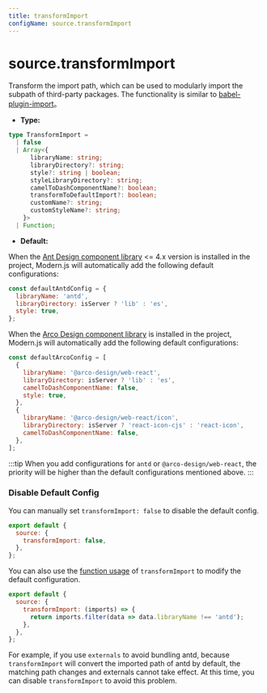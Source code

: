 ```yaml
---
title: transformImport
configName: source.transformImport
---
```


# source.transformImport

Transform the import path, which can be used to modularly import the subpath of third-party packages. The functionality is similar to [babel-plugin-import](https://www.npmjs.com/package/babel-plugin-import)。

- **Type:**

```ts
type TransformImport =
  | false
  | Array<{
      libraryName: string;
      libraryDirectory?: string;
      style?: string | boolean;
      styleLibraryDirectory?: string;
      camelToDashComponentName?: boolean;
      transformToDefaultImport?: boolean;
      customName?: string;
      customStyleName?: string;
    }>
  | Function;
```

- **Default:**

When the [Ant Design component library](https://www.npmjs.com/package/antd) &lt;= 4.x version is installed in the project, Modern.js will automatically add the following default configurations:

```js
const defaultAntdConfig = {
  libraryName: 'antd',
  libraryDirectory: isServer ? 'lib' : 'es',
  style: true,
};
```

When the [Arco Design component library](https://www.npmjs.com/package/@arco-design/web-react) is installed in the project, Modern.js will automatically add the following default configurations:

```js
const defaultArcoConfig = [
  {
    libraryName: '@arco-design/web-react',
    libraryDirectory: isServer ? 'lib' : 'es',
    camelToDashComponentName: false,
    style: true,
  },
  {
    libraryName: '@arco-design/web-react/icon',
    libraryDirectory: isServer ? 'react-icon-cjs' : 'react-icon',
    camelToDashComponentName: false,
  },
];
```

:::tip
When you add configurations for `antd` or `@arco-design/web-react`, the priority will be higher than the default configurations mentioned above.
:::


<RsbuildConig />

### Disable Default Config

You can manually set `transformImport: false` to disable the default config.

```js
export default {
  source: {
    transformImport: false,
  },
};
```

You can also use the [function usage](https://rsbuild.dev/config/source/transform-import#function-type) of `transformImport` to modify the default configuration.

```js
export default {
  source: {
    transformImport: (imports) => {
      return imports.filter(data => data.libraryName !== 'antd');
    },
  },
};
```

For example, if you use `externals` to avoid bundling antd, because `transformImport` will convert the imported path of antd by default, the matching path changes and externals cannot take effect. At this time, you can disable `transformImport` to avoid this problem.
